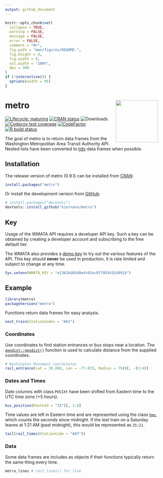 ```yaml
---
output: github_document
---
```


<!-- README.md is generated from README.Rmd. Please edit that file -->

```r
knitr::opts_chunk$set(
  collapse = TRUE,
  warning = FALSE,
  message = FALSE,
  error = FALSE,
  comment = "#>",
  fig.path = "man/figures/README-",
  fig.height = 4,
  fig.width = 9,
  out.width = "100%",
  dpi = 300
)
if (!interactive()) {
  options(width = 95)
}
```

# metro <img src='man/figures/logo.png' align="right" height="139" />

<!-- badges: start -->
[![Lifecycle: maturing][lc_badge]][lc_link]
[![CRAN status][cran_badge]][cran_link]
![Downloads][dl_badge]
[![Codecov test coverage][cc_badge]][cc_link]
[![CodeFactor][cf_badge]][cf_link]
[![R build status][ga_badge]][ga_link]
<!-- badges: end -->

The goal of metro is to return data frames from the Washington Metropolitan Area
Transit Authority API. Nested lists have been converted to [tidy] data frames
when possible.

## Installation

The release version of metro (0.9.1) can be installed from [CRAN][cran]:

```r
install.packages("metro")
```

Or install the development version from [GitHub][gh]:

```r
# install.packages("devtools")
devtools::install_github("kiernann/metro")
```

## Key

Usage of the WMATA API requires a developer API key. Such a key can be obtained
by creating a developer account and subscribing to the free default tier.

The WMATA also provides a [demo key][demo] to try out the various features of
the API. This key should **never** be used in production, it is rate limited and
subject to change at any time.

```r
Sys.setenv(WMATA_KEY = "e13626d03d8e4c03ac07f95541b3091b")
```

## Example

```r
library(metro)
packageVersion("metro")
```

Functions return data frames for easy analysis.

```r
next_train(StationCodes = "A01")
```

### Coordinates

Use coordinates to find station entrances or bus stops near a location. The
[`geodist::geodist()`][gd] function is used to calculate distance from the
supplied coordinates.

```r
# Washington Monument coordinates
rail_entrance(Lat = 38.890, Lon = -77.035, Radius = 750)[, -(3:4)]
```

### Dates and Times

Date columns with class `POSIXt` have been shifted from Eastern time to the UTC
time zone (+5 hours).

```r
bus_position(RouteId = "33")[, 1:8]
```

Time values are left in Eastern time and are represented using the class
[`hms`][hms], which counts the seconds since midnight. If the _last_ train on a
Saturday leaves at 1:21 AM (past midnight), this would be represented as
`25:21`.

```r
tail(rail_times(StationCode = "A07"))
```

### Data

Some data frames are includes as objects if their functions typically return the
same thing every time.

```r
metro_lines # rail_lines() for live
```

<!-- refs: start -->
[lc_badge]: https://lifecycle.r-lib.org/articles/figures/lifecycle-maturing.svg
[lc_link]: https://lifecycle.r-lib.org/articles/stages.html
[cran_badge]: https://www.r-pkg.org/badges/version/metro
[cran_link]: https://CRAN.R-project.org/package=metro
[dl_badge]: https://cranlogs.r-pkg.org/badges/grand-total/metro
[ga_badge]: https://github.com/kiernann/metro/workflows/R-CMD-check/badge.svg
[ga_link]: https://github.com/kiernann/metro/actions
[cc_badge]: https://codecov.io/gh/kiernann/metro/branch/master/graph/badge.svg
[cc_link]: https://app.codecov.io/gh/kiernann/metro?branch=master
[cf_badge]: https://www.codefactor.io/repository/github/kiernann/metro/badge
[cf_link]: https://www.codefactor.io/repository/github/kiernann/metro
[tidy]: https://en.wikipedia.org/wiki/Tidy_data
[cran]: https://cran.r-project.org/package=metro
[gh]: https://github.com/kiernann/metro
[demo]: https://developer.wmata.com/products/5475f236031f590f380924ff
[gd]: https://github.com/hypertidy/geodist
[hms]: https://github.com/tidyverse/hms
<!-- refs: end -->
